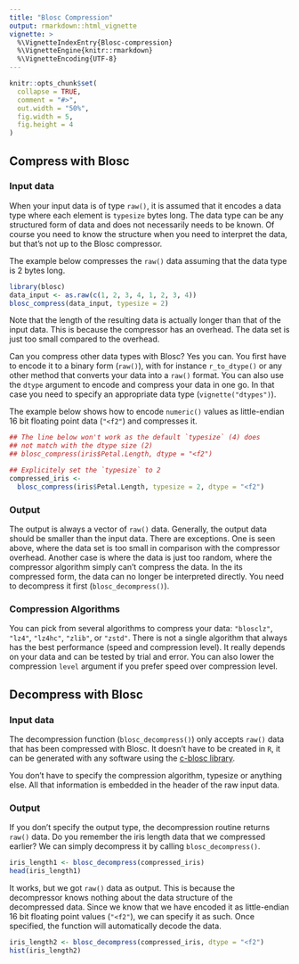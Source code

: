 ```yaml
---
title: "Blosc Compression"
output: rmarkdown::html_vignette
vignette: >
  %\VignetteIndexEntry{Blosc-compression}
  %\VignetteEngine{knitr::rmarkdown}
  %\VignetteEncoding{UTF-8}
---
```


```r
knitr::opts_chunk$set(
  collapse = TRUE,
  comment = "#>",
  out.width = "50%",
  fig.width = 5,
  fig.height = 4
)
```

## Compress with Blosc

### Input data

When your input data is of type `raw()`, it is assumed that it encodes a data type
where each element is `typesize` bytes long. The data type can be any structured form
of data and does not necessarily needs to be known. Of course you need to know the
structure when you need to interpret the data, but that's not up to the Blosc compressor.

The example below compresses the `raw()` data assuming that the data type is 2 bytes long.

```r
library(blosc)
data_input <- as.raw(c(1, 2, 3, 4, 1, 2, 3, 4))
blosc_compress(data_input, typesize = 2)
```

Note that the length of the resulting data is actually longer than that of
the input data. This is because the compressor has an overhead. The
data set is just too small compared to the overhead.

Can you compress other data types with Blosc? Yes you can. You first have
to encode it to a binary form (`raw()`), with for instance `r_to_dtype()` or
any other method that converts your data into a `raw()` format. You can
also use the `dtype` argument to encode and compress your data in one go.
In that case you need to specify an appropriate data type (`vignette("dtypes")`).

The example below shows how to encode `numeric()` values as
little-endian 16 bit floating point data (`"<f2"`) and compresses it.

```r
## The line below won't work as the default `typesize` (4) does
## not match with the dtype size (2)
## blosc_compress(iris$Petal.Length, dtype = "<f2")

## Explicitely set the `typesize` to 2
compressed_iris <-
  blosc_compress(iris$Petal.Length, typesize = 2, dtype = "<f2")
```

### Output

The output is always a vector of `raw()` data. Generally, the output data should
be smaller than the input data. There are exceptions. One is seen above, where
the data set is too small in comparison with the compressor overhead. Another
case is where the data is just too random, where the compressor algorithm simply
can't compress the data. In the its compressed form, the data can no longer
be interpreted directly. You need to decompress it first (`blosc_decompress()`).

### Compression Algorithms

You can pick from several algorithms to compress your data: `"blosclz"`, `"lz4"`,
`"lz4hc"`, `"zlib"`, or `"zstd"`. There is not a single algorithm that always has
the best performance (speed and compression level). It really depends on your
data and can be tested by trial and error. You can also lower the compression `level`
argument if you prefer speed over compression level.

## Decompress with Blosc

### Input data

The decompression function (`blosc_decompress()`) only accepts `raw()` data that
has been compressed with Blosc. It doesn't have to be created in `R`, it can
be generated with any software using the [c-blosc library](https://github.com/Blosc/c-blosc).

You don't have to specify the compression algorithm, typesize or anything else.
All that information is embedded in the header of the raw input data.

### Output

If you don't specify the output type, the decompression routine returns `raw()`
data. Do you remember the iris length data that we compressed earlier? We
can simply decompress it by calling `blosc_decompress()`.

```r
iris_length1 <- blosc_decompress(compressed_iris)
head(iris_length1)
```
It works, but we got `raw()` data as output. This is because the decompressor
knows nothing about the data structure of the decompressed data. Since we know
that we have encoded it as little-endian 16 bit floating point values (`"<f2"`),
we can specify it as such. Once specified, the function will automatically decode
the data.

```r
iris_length2 <- blosc_decompress(compressed_iris, dtype = "<f2")
hist(iris_length2)
```
